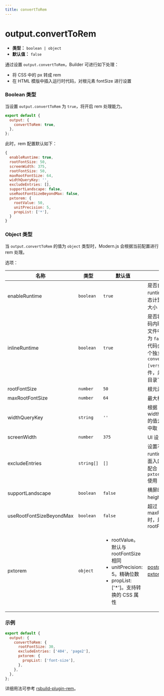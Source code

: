 ```yaml
---
title: convertToRem
---
```


# output.convertToRem

- **类型：** `boolean | object`
- **默认值：** `false`

通过设置 `output.convertToRem`，Builder 可进行如下处理：

- 将 CSS 中的 px 转成 rem
- 在 HTML 模版中插入运行时代码，对根元素 fontSize 进行设置

### Boolean 类型

当设置 `output.convertToRem` 为 `true`，将开启 rem 处理能力。

```js
export default {
  output: {
    convertToRem: true,
  },
};
```

此时，rem 配置默认如下：

```js
{
  enableRuntime: true,
  rootFontSize: 50,
  screenWidth: 375,
  rootFontSize: 50,
  maxRootFontSize: 64,
  widthQueryKey: '',
  excludeEntries: [],
  supportLandscape: false,
  useRootFontSizeBeyondMax: false,
  pxtorem: {
    rootValue: 50,
    unitPrecision: 5,
    propList: ['*'],
  }
}
```

### Object 类型

当 `output.convertToRem` 的值为 `object` 类型时，Modern.js 会根据当前配置进行 rem 处理。

选项：

| 名称                     | 类型       | 默认值                                                                                                                                  | 描述                                                                                                                                          |
| ------------------------ | ---------- | --------------------------------------------------------------------------------------------------------------------------------------- | --------------------------------------------------------------------------------------------------------------------------------------------- |
| enableRuntime            | `boolean`  | `true`                                                                                                                                  | 是否自动生成 runtime 代码来动态计算根元素字体大小                                                                                             |
| inlineRuntime            | `boolean`  | `true`                                                                                                                                  | 是否将 runtime 代码内联到 HTML 文件中。如果设置为 `false`，运行时代码会被抽取为一个独立的 `convert-rem.[version].js` 文件，并输出到产物目录下 |
| rootFontSize             | `number`   | `50`                                                                                                                                    | 根元素字体值                                                                                                                                  |
| maxRootFontSize          | `number`   | `64`                                                                                                                                    | 最大根元素字体值                                                                                                                              |
| widthQueryKey            | `string`   | `'' `                                                                                                                                   | 根据 widthQueryKey 的值去 url query 中取 client width                                                                                         |
| screenWidth              | `number`   | `375`                                                                                                                                   | UI 设计图宽度                                                                                                                                 |
| excludeEntries           | `string[]` | `[]`                                                                                                                                    | 设置不注入 runtime 代码的页面入口，通常需要配合 `pxtorem.exclude` 使用                                                                        |
| supportLandscape         | `boolean`  | `false`                                                                                                                                 | 横屏时使用 height 计算 rem                                                                                                                    |
| useRootFontSizeBeyondMax | `boolean`  | `false`                                                                                                                                 | 超过 maxRootFontSize 时，是否使用 rootFontSize                                                                                                |
| pxtorem                  | `object`   | <ul><li>rootValue。默认与 rootFontSize 相同 </li><li>unitPrecision: 5。精确位数 </li><li>propList: ['*']。支持转换的 CSS 属性</li></ul> | [postcss-pxtorem](https://github.com/cuth/postcss-pxtorem#options) 插件属性                                                                   |

### 示例

```js
export default {
  output: {
    convertToRem: {
      rootFontSize: 30,
      excludeEntries: ['404', 'page2'],
      pxtorem: {
        propList: ['font-size'],
      },
    },
  },
};
```

详细用法可参考 [rsbuild-plugin-rem](https://github.com/rspack-contrib/rsbuild-plugin-rem)。

